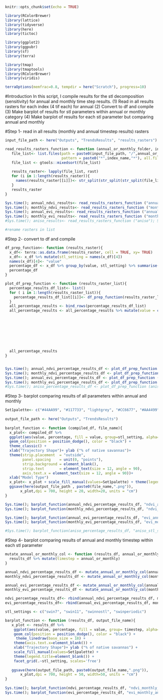 ```r
knitr::opts_chunk$set(echo = TRUE)
```

```r
library(RColorBrewer)
library(lattice)
library(tidyverse)
library(here)
library(tictoc)

library(ggplot2)
library(ggpubr)
library(sf)
library(terra)

library(tmap)
library(tmaptools)
library(RColorBrewer)
library(viridis)

terraOptions(memfrac=0.8, tempdir = here("Scratch"), progress=10)
```
#Introduction
In this script, I compile results for the stl decomposition (sensitivity) for annual and monthly time step results. 
(1) Read in all results rasters for each index (4 tif each) for annual 
(2) Convert to df and compile
(3) Make barplot of results for stl parameters within annual or monthly category
(4) Make barplot of results for each stl parameter but comparing annual and monthly 

#Step 1- read in all results (monthly and annual timestep results) rasters
```r
input_file_path <- here("Outputs", "TrendsResults", "results_rasters")

read_results_rasters_function <- function (annual_or_monthly_folder, index_name){
   file_list<- list.files(path = paste0(input_file_path, "/",annual_or_monthly_folder, "/"), 
                          pattern = paste0("*",index_name,"*"), all.files = T, full.names = T)
   file_list <- gtools::mixedsort(file_list)
   
   results_raster<- lapply(file_list, rast)
   for (i in 1:length(results_raster)){
     names(results_raster[[i]])<- str_split(str_split(str_split(file_list[i], "/")[[1]][11], ".tif")[[1]][1], "_")[[1]][3]
   }
   results_raster
}

Sys.time(); annual_ndvi_results<- read_results_rasters_function ("annual","ndvi"); Sys.time()
Sys.time(); monthly_ndvi_results<- read_results_rasters_function ("monthly","ndvi"); Sys.time()
Sys.time(); annual_evi_results<- read_results_rasters_function ("annual","evi"); Sys.time()
Sys.time(); monthly_evi_results<- read_results_rasters_function ("monthly","evi"); Sys.time()
#Sys.time(); aniso_results<- read_results_rasters_function ("aniso"); Sys.time()

#rename rasters in list 


```

#Step 2- convert to df and compile 
```r
df_prep_function<- function (results_raster){
  x_df<- terra::as.data.frame(results_raster, cell = TRUE, xy= TRUE)
  x_df<- x_df %>% mutate(stl_setting = names(x_df)[4])
  names(x_df)[4]<- "value"
  percentage_df <- x_df %>% group_by(value, stl_setting) %>% summarise(count= n()) %>% mutate(percentage= (count/nrow(x_df))*100) 
  percentage_df
}

plot_df_prep_function <- function (results_raster_list){
  percentage_results_df_list<- list()
  for ( i in 1:length(results_raster_list)){
    percentage_results_df_list[[i]]<- df_prep_function(results_raster_list[[i]])
  }
  all_percentage_results <- bind_rows(percentage_results_df_list)
  all_percentage_results <- all_percentage_results %>% mutate(value = case_when(value== 1~ "Linear decrease",
                                                                                value==2~ "Linear increase",
                                                                                value==4~ "Step decrease",
                                                                                value==5~"Step increase",
                                                                                value==6~"Quadratic decrease (accelerated)",
                                                                                value==7~"Quadratic decrease (decelerated)",
                                                                                value==8~"Quadratic increase (accelerated)",
                                                                                value==9~"Quadratic increase (decelerated)",
                                                                                TRUE~"No trend"))
  all_percentage_results
}  


Sys.time(); annual_ndvi_percentage_results_df <- plot_df_prep_function (annual_ndvi_results); Sys.time()
Sys.time(); monthly_ndvi_percentage_results_df <- plot_df_prep_function (monthly_ndvi_results); Sys.time()
Sys.time(); annual_evi_percentage_results_df <- plot_df_prep_function (annual_evi_results); Sys.time()
Sys.time(); monthly_evi_percentage_results_df <- plot_df_prep_function (monthly_evi_results); Sys.time()
#Sys.time(); aniso_percentage_results_df <- plot_df_prep_function (aniso_results); Sys.time()

```

#Step 3- barplot comparing results of all parameters within annual and monthly
```r
Set1palette<- c("#44AA99", "#117733", "lightgrey", "#CC6677", "#AA4499", "#332288", "#DDCC77" , "#882255",  "#88CCEE")
 
output_file_path <- here("Outputs", "TrendsResults")
               
barplot_function <- function (compiled_df, file_name){
  x_plot<- compiled_df %>% 
  ggplot(aes(value, percentage, fill = value, group=stl_setting, alpha=as.factor(stl_setting))) +
  geom_col(position = position_dodge(), color = "black") +
  theme_classic() +
  xlab("Trajectory Shape")+ ylab ("% of native savannas")+
  theme(strip.placement  = "outside",
        panel.spacing    = unit(0, "points"),
        strip.background = element_blank(),
        strip.text       = element_text(size = 12, angle = 90),
        axis.text.x = element_text(size = 12, angle = 90))+
  xlab("Model Type")
  x_plot<- x_plot + scale_fill_manual(values=Set1palette) + theme(legend.title=element_blank())
  ggsave(here(output_file_path , paste0(file_name,".png")),
       x_plot,dpi = 700, height = 20, width=20, units = "cm")
}

Sys.time(); barplot_function(annual_ndvi_percentage_results_df, "ndvi_annual_stl_sensitivity"); Sys.time()
Sys.time(); barplot_function(monthly_ndvi_percentage_results_df, "ndvi_monthly_stl_sensitivity"); Sys.time()

Sys.time(); barplot_function(annual_evi_percentage_results_df, "evi_annual_stl_sensitivity"); Sys.time()
Sys.time(); barplot_function(monthly_evi_percentage_results_df, "evi_monthly_stl_sensitivity"); Sys.time()

#Sys.time(); barplot_function(aniso_percentage_results_df, "aniso_stl_sensitivity"); Sys.time()

```

#Step 4- barplot comparing results of annual and monthly timestep within each stl parameter 
```r
mutate_annual_or_monthly_col <- function (results_df, annual_or_monthly){
  results_df %>% mutate(timestep = annual_or_monthly)
}

annual_ndvi_percentage_results_df <- mutate_annual_or_monthly_col(annual_ndvi_percentage_results_df, "annual")
monthly_ndvi_percentage_results_df <- mutate_annual_or_monthly_col(monthly_ndvi_percentage_results_df, "monthly")

annual_evi_percentage_results_df <- mutate_annual_or_monthly_col(annual_evi_percentage_results_df, "annual")
monthly_evi_percentage_results_df <- mutate_annual_or_monthly_col(monthly_evi_percentage_results_df, "monthly")

ndvi_percentage_results_df<- rbind(annual_ndvi_percentage_results_df, monthly_ndvi_percentage_results_df)
evi_percentage_results_df<- rbind(annual_evi_percentage_results_df, monthly_evi_percentage_results_df)

stl_settings <- c("swin7", "swin11", "swinnostl", "swinperiodic")

barplot_function <- function (results_df, output_file_name){
   x_plot <- results_df %>% 
    ggplot(aes(value, percentage, fill = value, group= timestep, alpha=as.factor(timestep))) +
    geom_col(position = position_dodge(), color = "black") + 
     theme_linedraw(base_size = 18) +
    theme(axis.text.x=element_blank()) + 
    xlab("Trajectory Shape")+ ylab ("% of native savannas") +
    scale_fill_manual(values=Set1palette) + 
    theme(legend.title=element_blank()) +
    facet_grid(.~stl_setting, scales='free')
   
   ggsave(here(output_file_path, paste0(output_file_name,".png")),
       x_plot,dpi = 700, height = 50, width=50, units = "cm")
}
 
Sys.time(); barplot_function(ndvi_percentage_results_df, "ndvi_monthly_annual_comparison_trendresults"); Sys.time()
Sys.time(); barplot_function(evi_percentage_results_df, "evi_monthly_annual_comparison_trendresults"); Sys.time()

```
